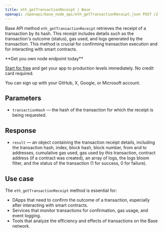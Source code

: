 ---
title: eth_getTransactionReceipt | Base
openapi: /openapi/base_node_api/eth_getTransactionReceipt.json POST /2fc1de7f08c0465f6a28e3c355e0cb14
---

Base API method `eth_getTransactionReceipt` retrieves the receipt of a transaction by its hash. This receipt includes details such as the transaction's outcome (status), gas used, and logs generated by the transaction. This method is crucial for confirming transaction execution and for interacting with smart contracts.

<Check>
**Get you own node endpoint today**

[Start for free](https://console.chainstack.com/) and get your app to production levels immediately. No credit card required.

You can sign up with your GitHub, X, Google, or Microsoft account.
</Check>


## Parameters

* `transactionHash` — the hash of the transaction for which the receipt is being requested.

## Response

* `result` — an object containing the transaction receipt details, including the transaction hash, index, block hash, block number, from and to addresses, cumulative gas used, gas used by this transaction, contract address (if a contract was created), an array of logs, the logs bloom filter, and the status of the transaction (1 for success, 0 for failure).

## Use case

The `eth_getTransactionReceipt` method is essential for:

* DApps that need to confirm the outcome of a transaction, especially after interacting with smart contracts.
* Services that monitor transactions for confirmation, gas usage, and event logging.
* Tools that analyze the efficiency and effects of transactions on the Base network.
